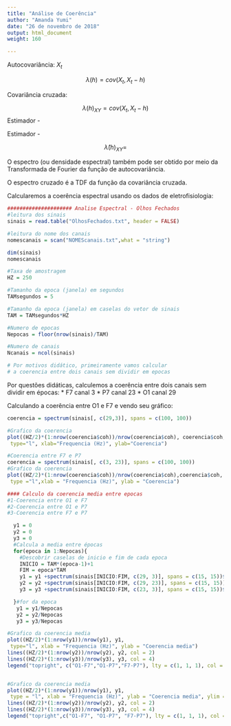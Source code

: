 ```yaml
---
title: "Análise de Coerência"
author: "Amanda Yumi"
date: "26 de novembro de 2018"
output: html_document
weight: 160

---
```


Autocovariância: $X_t$

$$ \lambda(h) = cov(X_t, X_t-h) $$


Covariância cruzada: 

$$ \lambda(h)_{XY} = cov(X_t, X_t-h) $$
Estimador - 

Estimador - 

$$ \hat{\lambda}(h)_{XY} =  $$

O espectro (ou densidade espectral) também pode ser obtido por meio da Transformada de Fourier da função de autocovariância.

O espectro cruzado é a TDF da função da covariância cruzada.


Calcularemos a coerência espectral usando os dados de eletrofisiologia:

```r
##################### Analise Espectral - Olhos Fechados
#leitura dos sinais
sinais = read.table("OlhosFechados.txt", header = FALSE)

#leitura do nome dos canais
nomescanais = scan("NOMEScanais.txt",what = "string")

dim(sinais)
nomescanais 

#Taxa de amostragem
HZ = 250

#Tamanho da epoca (janela) em segundos
TAMsegundos = 5

#Tamanho da epoca (janela) em caselas do vetor de sinais
TAM = TAMsegundos*HZ

#Numero de epocas
Nepocas = floor(nrow(sinais)/TAM)

#Numero de canais
Ncanais = ncol(sinais)

# Por motivos didático, primeiramente vamos calcular
# a coerencia entre dois canais sem dividir em epocas

```

Por questões didáticas, calculemos a coerência entre dois canais sem dividir em épocas:
* F7 canal 3
* P7 canal 23
* O1 canal 29

Calculando a coerência entre O1 e F7 e vendo seu gráfico:
```r
coerencia = spectrum(sinais[, c(29,3)], spans = c(100, 100))

#Grafico da coerencia
plot((HZ/2)*(1:nrow(coerencia$coh))/nrow(coerencia$coh), coerencia$coh,
 type="l", xlab="Frequencia (Hz)", ylab="Coerencia")

#Coerencia entre F7 e P7
coerencia = spectrum(sinais[, c(3, 23)], spans = c(100, 100))
#Grafico da coerencia
plot((HZ/2)*(1:nrow(coerencia$coh))/nrow(coerencia$coh),coerencia$coh,
 type ="l",xlab = "Frequencia (Hz)", ylab = "Coerencia")

#### Calculo da coerencia media entre epocas
#1-Coerencia entre O1 e F7
#2-Coerencia entre O1 e P7
#3-Coerencia entre F7 e P7

  y1 = 0
  y2 = 0
  y3 = 0
  #Calcula a media entre épocas
  for(epoca in 1:Nepocas){
    #Descobrir caselas de inicio e fim de cada epoca
    INICIO = TAM*(epoca-1)+1
    FIM = epoca*TAM
    y1 = y1 +spectrum(sinais[INICIO:FIM, c(29, 3)], spans = c(15, 15))$coh
    y2 = y2 +spectrum(sinais[INICIO:FIM, c(29, 23)], spans = c(15, 15))$coh
    y3 = y3 +spectrum(sinais[INICIO:FIM, c(23, 3)], spans = c(15, 15))$coh

  }#for da epoca
   y1 = y1/Nepocas
   y2 = y2/Nepocas
   y3 = y3/Nepocas

#Grafico da coerencia media
plot((HZ/2)*(1:nrow(y1))/nrow(y1), y1,
 type="l", xlab = "Frequencia (Hz)", ylab = "Coerencia media")
lines((HZ/2)*(1:nrow(y2))/nrow(y2), y2, col = 2)
lines((HZ/2)*(1:nrow(y3))/nrow(y3), y3, col = 4)
legend("topright", c("O1-F7","O1-P7","F7-P7"), lty = c(1, 1, 1), col = c(1, 2, 4))


#Grafico da coerencia media
plot((HZ/2)*(1:nrow(y1))/nrow(y1), y1,
 type = "l", xlab = "Frequencia (Hz)", ylab = "Coerencia media", ylim = c(0, 1))
lines((HZ/2)*(1:nrow(y2))/nrow(y2), y2, col = 2)
lines((HZ/2)*(1:nrow(y3))/nrow(y3), y3, col = 4)
legend("topright",c("O1-F7", "O1-P7", "F7-P7"), lty = c(1, 1, 1), col = c(1, 2, 4))



```

